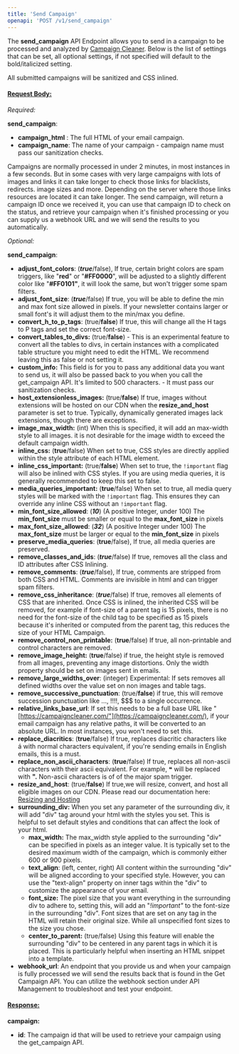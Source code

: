 ```yaml
---
title: 'Send Campaign'
openapi: 'POST /v1/send_campaign'
---
```

The **send_campaign** API Endpoint allows you to send in a campaign to be processed and analyzed by [Campaign Cleaner](https://campaigncleaner.com). Below is the list of settings that can be set, all optional settings, if not specified will default to the bold/italicized setting.

All submitted campaigns will be sanitized and CSS inlined.

#### <u>Request Body:</u>

_Required:_

**send_campaign**:

- **campaign_html** : The full HTML of your email campaign.
- **campaign_name**: The name of your campaign - campaign name must pass our sanitization checks.
    

Campaigns are normally processed in under 2 minutes, in most instances in a few seconds. But in some cases with very large campaigns with lots of images and links it can take longer to check those links for blacklists, redirects. image sizes and more. Depending on the server where those links resources are located it can take longer. The send campaign, will return a campaign ID once we received it, you can use that campaign ID to check on the status, and retrieve your campaign when it's finished processing or you can supply us a webhook URL and we will send the results to you automatically.

_Optional:_

**send_campaign**:

- **adjust_font_colors**: (_**true**_/false), If true, certain bright colors are spam triggers, like "**red**" or "**#FF0000**", will be adjusted to a slightly different color like "**#FF0101"**, it will look the same, but won't trigger some spam filters.
- **adjust_font_size**: (_**true**_/false) If true, you will be able to define the min and max font size allowed in pixels. If your newsletter contains larger or small font's it will adjust them to the min/max you define.
- **convert_h_to_p_tags**: (true/**false**) If true, this will change all the H tags to P tags and set the correct font-size.
- **convert_tables_to_divs:** (true/**false**) - This is an experimental feature to convert all the tables to divs, in certain instances with a complicated table structure you might need to edit the HTML. We recommend leaving this as false or not setting it.
- **custom_info:** This field is for you to pass any additional data you want to send us, it will also be passed back to you when you call the get_campaign API. It's limited to 500 characters. - It must pass our sanitization checks.
- **host_extensionless_images:** (true/**false**) If true, images without extensions will be hosted on our CDN when the **resize_and_host** parameter is set to true. Typically, dynamically generated images lack extensions, though there are exceptions.
- **image_max_width:** (int) When this is specified, it will add an max-width style to all images. it is not desirable for the image width to exceed the default campaign width.
- **inline_css:** (**true**/false) When set to true, CSS styles are directly applied within the style attribute of each HTML element.
- **inline_css_important:** (true/**false**) When set to true, the `!important` flag will also be inlined with CSS styles. If you are using media queries, it is generally recommended to keep this set to false.
- **media_queries_important:** (**true**/false) When set to true, all media query styles will be marked with the `!important` flag. This ensures they can override any inline CSS without an `!important` flag.
- **min_font_size_allowed**: (_**10**_) (A positive Integer, under 100) The **min_font_size** must be smaller or equal to the **max_font_size** in pixels
- **max_font_size_allowed**: (_**32**_) (A positive Integer under 100) The **max_font_size** must be larger or equal to the **min_font_size** in pixels
- **preserve_media_queries**: (**true**/false), If true, all media queries are preserved.
- **remove_classes_and_ids**: (_**true**_/false) If true, removes all the class and ID attributes after CSS Inlining.
- **remove_comments**: (_**true**_/false), If true, comments are stripped from both CSS and HTML. Comments are invisible in html and can trigger spam filters.
- **remove_css_inheritance**: (_**true**_/false) If true, removes all elements of CSS that are inherited. Once CSS is inlined, the inherited CSS will be removed, for example if font-size of a parent tag is 15 pixels, there is no need for the font-size of the child tag to be specified as 15 pixels because it's inherited or computed from the parent tag, this reduces the size of your HTML Campaign.
- **remove_control_non_printable:** (**true**/false) If true, all non-printable and control characters are removed.
- **remove_image_height:** (**true**/false) if true, the height style is removed from all images, preventing any image distortions. Only the width property should be set on images sent in emails.
- **remove_large_widths_over**: (integer) Experimental: If sets removes all defined widths over the value set on non images and table tags.
- **remove_successive_punctuation**: (true/**false**) if true, this will remove succession punctuation like ..., !!!!, $$$ to a single occurrence.
- **relative_links_base_url**: If set this needs to be a full base URL like "[https://campaigncleaner.com/"](https://campaigncleaner.com/), if your email campaign has any relative paths, it will be converted to an absolute URL. In most instances, you won't need to set this.
- **replace_diacritics**: (**true**/false) If true, replaces diacritic characters like á with normal characters equivalent, if you're sending emails in English emails, this is a must.
- **replace_non_ascii_characters**: (**true**/false) If true, replaces all non-ascii characters with their ascii equivalent. For example, ❝ will be replaced with **".** Non-ascii characters is of of the major spam trigger.
- **resize_and_host**: (true/**false**) If true,we will resize, convert, and host all eligible images on our CDN. Please read our documentation here: [Resizing and Hosting](/features-settings/resize_and_host)
- **surrounding_div:** When you set any parameter of the surrounding div, it will add "div" tag around your html with the styles you set. This is helpful to set default styles and conditions that can affect the look of your html.
    - **max_width:** The max_width style applied to the surrounding "div" can be specified in pixels as an integer value. It is typically set to the desired maximum width of the campaign, which is commonly either 600 or 900 pixels.
    - **text_align**: (left, center, right) All content within the surrounding "div" will be aligned according to your specified style. However, you can use the "text-align" property on inner tags within the "div" to customize the appearance of your email.
    - **font_size:** The pixel size that you want everything in the surrounding div to adhere to, setting this, will add an "_!important"_ to the font-size in the surrounding "div". Font sizes that are set on any tag in the HTML will retain their original size. While all unspecified font sizes to the size you chose.
    - **center_to_parent:** (true/false) Using this feature will enable the surrounding "div" to be centered in any parent tags in which it is placed. This is particularly helpful when inserting an HTML snippet into a template.
- **webhook_url**: An endpoint that you provide us and when your campaign is fully processed we will send the results back that is found in the Get Campaign API. You can utilize the webhook section under API Management to troubleshoot and test your endpoint.
    

#### <u>Response:</u>

**campaign:**

- **id**: The campaign id that will be used to retrieve your campaign using the get_campaign API.
